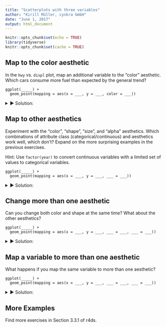 ```yaml
---
title: "Scatterplots with three variables"
author: "Kirill Müller, cynkra GmbH"
date: "June 1, 2017"
output: html_document
---
```


```r
knitr::opts_chunk$set(echo = TRUE)
library(tidyverse)
knitr::opts_chunk$set(cache = TRUE)
```

## Map to the color aesthetic

In the `hwy` vs. `displ` plot, map an additional variable to the "color" aesthetic.  Which cars consume more fuel than expected by the general trend?

```
ggplot(_____) +
  geom_point(mapping = aes(x = ___, y = ___, color = ___))
```

<details>
<summary>&#x25BA; Solution:</summary>
Simply insert `color = <var>` in the `aes()` call, where `<var>` is a variable in the `mpg` dataset:

```r
ggplot(data = mpg) +
  geom_point(mapping = aes(x = displ, y = hwy, color = class))
```

```r
ggplot(data = mpg) +
  geom_point(mapping = aes(x = displ, y = hwy, color = cyl))
```

```r
ggplot(data = mpg) +
  geom_point(mapping = aes(x = displ, y = hwy, color = trans))
```

```r
ggplot(data = mpg) +
  geom_point(mapping = aes(x = displ, y = hwy, color = drv))
```
</details>

## Map to other aesthetics

Experiment with the "color", "shape", "size", and "alpha" aesthetics.  Which combinations of attribute class (categorical/continuous) and aesthetics work well, which don't? Expand on the more surprising examples in the previous exercises.

Hint: Use `factor(year)` to convert continuous variables with a limited set of values to categorical variables.

```
ggplot(_____) +
  geom_point(mapping = aes(x = ___, y = ___, ___ = ___))
```

<details>
<summary>&#x25BA; Solution:</summary>
Looks like the cars with large displacement are two-seaters with rear drivetrain.

The following won't work, because `cyl` is stored as a continuous variable:

```r
ggplot(data = mpg) +
  geom_point(mapping = aes(x = displ, y = hwy, shape = cyl))
```

The `factor()` function helps:

```r
ggplot(data = mpg) +
  geom_point(mapping = aes(x = displ, y = hwy, shape = factor(cyl)))
```

On the other hand, a continuous variable is fine for the "size" aesthetic...

```r
ggplot(data = mpg) +
  geom_point(mapping = aes(x = displ, y = hwy, size = cyl))
```

...which isn't recommended (but still works) for a categorical variable:

```r
ggplot(data = mpg) +
  geom_point(mapping = aes(x = displ, y = hwy, size = factor(cyl)))
```

The "alpha" aesthetic controls transparency, and accepts both kinds of variable:

```r
ggplot(data = mpg) +
  geom_point(mapping = aes(x = displ, y = hwy, alpha = cyl))

ggplot(data = mpg) +
  geom_point(mapping = aes(x = displ, y = hwy, alpha = factor(cyl)))
```
</details>

## Change more than one aesthetic

Can you change both color and shape at the same time? What about the other aesthetics?

```
ggplot(_____) +
  geom_point(mapping = aes(x = ___, y = ___, ___ = ___, ___ = ___))
```

<details>
<summary>&#x25BA; Solution:</summary>
You can change any number of properties of a geom at your discretion, this is one of **ggplot2**'s strenghts.

```r
ggplot(data = mpg) +
  geom_point(mapping = aes(
    x = displ,
    y = hwy,
    color = class,
    size = cyl,
    shape = drv,
    alpha = fl
  ))
```

A legend is added automatically.  It may not be as useful to change all properties at the same time, but it's very easy to assign a variable to a different aesthetic, or use another variable for that aesthetic.
</details>

## Map a variable to more than one aesthetic

What happens if you map the same variable to more than one aesthetic?

```
ggplot(_____) +
  geom_point(mapping = aes(x = ___, y = ___, ___ = ___, ___ = ___))
```

<details>
<summary>&#x25BA; Solution:</summary>
There are no restrictions on how many times a variable is mapped in any given plot:

```r
ggplot(data = mpg) +
  geom_point(mapping = aes(
    x = displ,
    y = hwy,
    color = displ,
    size = displ,
    alpha = displ
  ))
```

Mapping the same variable to two aesthetics is sometimes useful to further emphasize this variable.
</details>

## More Examples

Find more exercises in Section 3.3.1 of r4ds.

